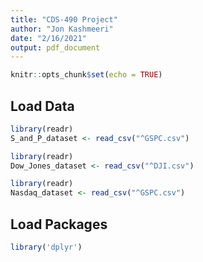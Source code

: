 ```yaml
---
title: "CDS-490 Project"
author: "Jon Kashmeeri"
date: "2/16/2021"
output: pdf_document
---
```


```r
knitr::opts_chunk$set(echo = TRUE)
```

## Load Data

```r

library(readr)
S_and_P_dataset <- read_csv("^GSPC.csv")

library(readr)
Dow_Jones_dataset <- read_csv("^DJI.csv")

library(readr)
Nasdaq_dataset <- read_csv("^GSPC.csv")

```


## Load Packages

```r

library('dplyr')

```